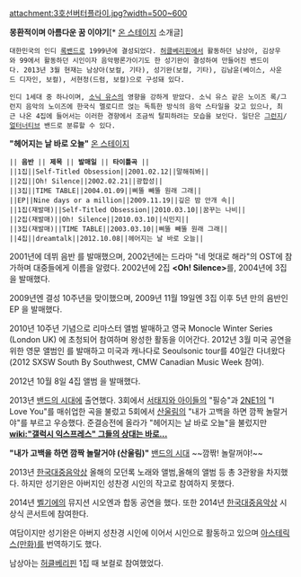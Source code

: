 attachment:3호선버터플라이.jpg?width=500~600

'''몽환적이며 아름다운 꿈 이야기'''[* [[온 스테이지]] 소개글]

 대한민국의 인디 [[록]][[밴드]]로 1999년에 결성되었다. [[허클베리핀]]에서 활동하던 남상아, 김상우와 99에서 활동하던 시인이자 음악평론가이기도 한 성기완이 결성하여 만들어진 밴드이다. 2013년 3월 현재는 남상아(보컬, 기타), 성기완(보컬, 기타), 김남윤(베이스, 사운드 디자인, 보컬), 서현정(드럼, 보컬)으로 구성돼 있다.

 인디 1세대 중 하나이며, [[소닉 유스]]의 영향을 강하게 받았다. 소닉 유스 같은 노이즈 록/그런지 음악의 노이즈에 한국식 멜로디르 얹는 독특한 방식의 음악 스타일을 갖고 있으나, 최근 나온 4집에 들어서는 이러한 경향에서 조금씩 탈피하려는 모습을 보인다. 일단은 [[그런지]]/[[얼터너티브]] 밴드로 분류할 수 있다.

'''"헤어지는 날 바로 오늘"''' [[온 스테이지]]
{{{#!html
<iframe width="560" height="315" src="//www.youtube.com/embed/AfwqilBP-1Q" frameborder="0" allowfullscreen></iframe>
}}}

 || '''음반''' || '''제목''' || '''발매일''' || '''타이틀곡''' ||
 ||1집||Self-Titled Obsession||2001.02.12||말해줘봐||
 ||2집||Oh! Silence||2002.02.21||광합성||
 ||3집||TIME TABLE||2004.01.09||삐뚤 빼뚤 원래 그래||
 ||EP||Nine days or a million||2009.11.19||깊은 밤 안개 속||
 ||1집(재발매)||Self-Titled Obsession||2010.03.10||꿈꾸는 나비||
 ||2집(재발매)||Oh! Silence||2010.03.10||식민지||
 ||3집(재발매)||TIME TABLE||2003.03.10||삐뚤 빼뚤 원래 그래||
 ||4집||dreamtalk||2012.10.08||헤어지는 날 바로 오늘||

2001년에 데뷔 음반 '''<Self-Titled Obsession>'''를 발매했으며, 2002년에는 드라마 "네 멋대로 해라"의 OST에 참가하며 대중들에게 이름을 알렸다. 2002년에 2집 '''<Oh! Silence>'''를, 2004년에 3집 '''<TIME TABLE>'''을 발매했다.

2009년엔 결성 10주년을 맞이했으며, 2009년 11월 19일엔 3집 이후 5년 만의 음반인 EP '''<Nine Days or a Million>'''을 발매했다.

2010년 10주년 기념으로 리마스터 앨범 '''<Remastered I-III boxset>''' 발매하고 영국 Monocle Winter Series (London UK) 에 초청되어 참여하며 왕성한 활동을 이어간다. 2012년 3월 미국 공연을 위한 영문 앨범인 '''<IceCube>'''를 발매하고 미국과 캐나다로 Seoulsonic tour를 40일간 다녀왔다(2012 SXSW South By Southwest, CMW Canadian Music Week 참여).

2012년 10월 8일 4집 앨범 '''<dreamtalk>'''을 발매했다.

2013년 [[밴드의 시대]]에 출연했다. 3회에서 [[서태지와 아이들]]의 "필승"과 [[2NE1]]의 "I Love You"를 매쉬업한 곡을 불렀고 5회에서 [[산울림]]의 "내가 고백을 하면 깜짝 놀랄거야"를 부르고 우승했다. 준결승전에 올라가 "헤어지는 날 바로 오늘"을 불렀지만 '''[[wiki:"갤럭시 익스프레스" 그들의 상대는 바로...]]'''

'''"내가 고백을 하면 깜짝 놀랄거야 (산울림)"''' [[밴드의 시대]] ~~깜짞! 놀랄꺼야!~~
{{{#!html
<iframe width="560" height="315" src="//www.youtube.com/embed/h3lPxNHthcg" frameborder="0" allowfullscreen></iframe>
}}}

2013년 [[한국대중음악상]] 올해의 모던록 노래와 앨범,올해의 앨범 등 총 3관왕을 차지했다. 하지만 성기완은 아버지인 성찬경 시인의 작고로 참여하지 못했다. 

2014년 [[벨기에]]의 뮤지션 시오엔과 합동 공연을 했다. 또한 2014년 [[한국대중음악상]] 시상식 콘서트에 참여한다.

여담이지만 성기완은 아버지 성찬경 시인에 이어서 시인으로 활동하고 있으며 [[아스테릭스(만화)]]를 번역하기도 했다.

남상아는 [[허클베리핀]] 1집 때 보컬로 참여했었다.

